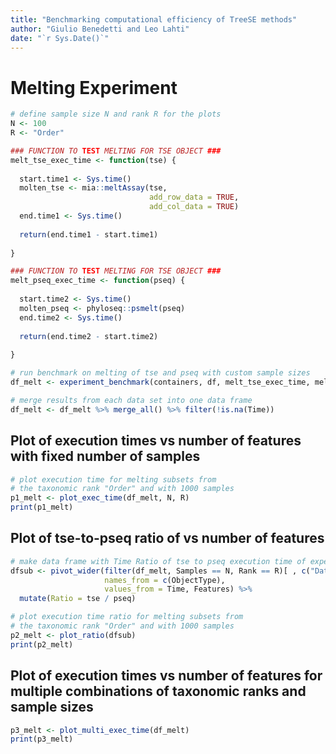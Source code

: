 ```yaml
---
title: "Benchmarking computational efficiency of TreeSE methods"
author: "Giulio Benedetti and Leo Lahti"
date: "`r Sys.Date()`"
---
```


# Melting Experiment

```r
# define sample size N and rank R for the plots
N <- 100
R <- "Order"
```

```r
### FUNCTION TO TEST MELTING FOR TSE OBJECT ###
melt_tse_exec_time <- function(tse) {
  
  start.time1 <- Sys.time()
  molten_tse <- mia::meltAssay(tse,
                               add_row_data = TRUE,
                               add_col_data = TRUE)
  end.time1 <- Sys.time()
  
  return(end.time1 - start.time1)
  
}

### FUNCTION TO TEST MELTING FOR TSE OBJECT ###
melt_pseq_exec_time <- function(pseq) {
  
  start.time2 <- Sys.time()
  molten_pseq <- phyloseq::psmelt(pseq)
  end.time2 <- Sys.time()
  
  return(end.time2 - start.time2)
  
}
```

```r
# run benchmark on melting of tse and pseq with custom sample sizes
df_melt <- experiment_benchmark(containers, df, melt_tse_exec_time, melt_pseq_exec_time, sample_sizes)

# merge results from each data set into one data frame
df_melt <- df_melt %>% merge_all() %>% filter(!is.na(Time))
```

## Plot of execution times vs number of features with fixed number of samples

```r
# plot execution time for melting subsets from
# the taxonomic rank "Order" and with 1000 samples 
p1_melt <- plot_exec_time(df_melt, N, R)
print(p1_melt)
```

## Plot of tse-to-pseq ratio of vs number of features

```r
# make data frame with Time Ratio of tse to pseq execution time of experiment
dfsub <- pivot_wider(filter(df_melt, Samples == N, Rank == R)[ , c("Dataset", "Time", "Features", "ObjectType")], 
                     names_from = c(ObjectType),
                     values_from = Time, Features) %>%
  mutate(Ratio = tse / pseq)

# plot execution time ratio for melting subsets from
# the taxonomic rank "Order" and with 1000 samples
p2_melt <- plot_ratio(dfsub)
print(p2_melt)
```

## Plot of execution times vs number of features for multiple combinations of taxonomic ranks and sample sizes

```r
p3_melt <- plot_multi_exec_time(df_melt)
print(p3_melt)
```
